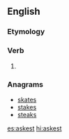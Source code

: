 ==English==

===Etymology===
{{suffix|ask|est|lang=en}}

===Verb===
{{head|en|verb form}}

# {{en-archaic second-person singular of|ask}}

===Anagrams===
* [[skates#English|skates]]
* [[stakes#English|stakes]]
* [[steaks#English|steaks]]

[[es:askest]]
[[hi:askest]]